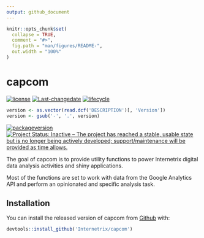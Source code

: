 ```yaml
---
output: github_document
---
```


<!-- README.md is generated from README.Rmd. Please edit that file -->

```r
knitr::opts_chunk$set(
  collapse = TRUE,
  comment = "#>",
  fig.path = "man/figures/README-",
  out.width = "100%"
)
```
# capcom

[![license](https://img.shields.io/badge/license-GPL--3-blue.svg)](https://www.gnu.org/licenses/gpl-3.0.en.html) 
[![Last-changedate](https://img.shields.io/badge/last%20change-`r gsub('-', '--', Sys.Date())`-yellowgreen.svg)](/commits/master)
[![lifecycle](https://img.shields.io/badge/lifecycle-experimental-orange.svg)](https://www.tidyverse.org/lifecycle/#experimental)
```r
version <- as.vector(read.dcf('DESCRIPTION')[, 'Version'])                                                                 
version <- gsub('-', '.', version)                                                                                         
```                                                                                                                        
[![packageversion](https://img.shields.io/badge/Package%20version-`r version`-orange.svg?style=flat-square)](commits/master)
[![Project Status: Inactive – The project has reached a stable, usable state but is no longer being actively developed; support/maintenance will be provided as time allows.](https://www.repostatus.org/badges/latest/inactive.svg)](https://www.repostatus.org/#inactive)

The goal of capcom is to provide utility functions to power Internetrix 
digital data analysis activities and shiny applications.   

Most of the functions are set to work with data from the Google Analytics API
and perform an opinionated and specific analysis task.  

## Installation

You can install the released version of capcom from [Github](https://github.com/Internetrix/capcom) with:

``` r
devtools::install_github('Internetrix/capcom')
```


